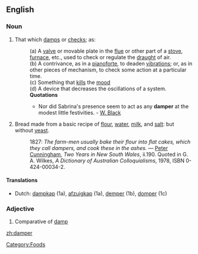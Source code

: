 {{wikipedia}}
==English==
===Noun===
{{en-noun-reg}}
#That which [[damp]]s or [[check]]s; as: 
#:(a) A [[valve]] or movable plate in the [[flue]] or other part of a [[stove]], [[furnace]], etc., used to check or regulate the [[draught]] of air. 
#:(b) A contrivance, as in a [[pianoforte]], to deaden [[vibration]]s; or, as in other pieces of mechanism, to check some action at a particular time.
#:(c) Something that [[kill]]s the [[mood]]
#:(d) A device that decreases the oscillations of a system.
#:'''Quotations'''
#:*Nor did Sabrina's presence seem to act as any '''damper''' at the modest little festivities. - [[W. Black]]
# {{AU}} Bread made from a basic recipe of [[flour]], [[water]], [[milk]], and [[salt]]: but without [[yeast]].
#: 1827: ''The farm-men usually bake their flour into flat cakes, which they call dampers, and cook these in the ashes.'' &mdash; [[w:Peter Cunningham|Peter Cunningham]], ''Two Years in New South Wales'', ii.190.  Quoted in G. A. Wilkes, ''A Dictionary of Australian Colloquialisms'', 1978, ISBN 0-424-00034-2.
====Translations====
* Dutch: [[dampkap]] {{f}} (1a), [[afzuigkap]] {{f}} (1a), [[demper]] {{m}} (1b), [[domper]] {{m}} (1c)

===Adjective===
#Comparative of [[damp]]

[[Category:Foods]]

[[zh:damper]]